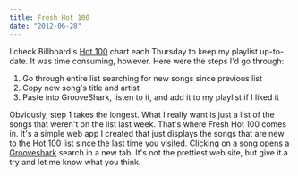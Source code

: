 ```yaml
---
title: Fresh Hot 100
date: "2012-06-28"
---
```


I check Billboard's [Hot 100](https://www.billboard.com/charts/hot-100/) chart each Thursday to keep my playlist up-to-date. It was time consuming, however. Here were the steps I'd go through:

1. Go through entire list searching for new songs since previous list
1. Copy new song's title and artist
1. Paste into GrooveShark, listen to it, and add it to my playlist if I liked it

Obviously, step 1 takes the longest. What I really want is just a list of the songs that weren't on the list last week. That's where Fresh Hot 100 comes in. It's a simple web app I created that just displays the songs that are new to the Hot 100 list since the last time you visited. Clicking on a song opens a [Grooveshark](http://groovesharks.org/) search in a new tab. It's not the prettiest web site, but give it a try and let me know what you think.

